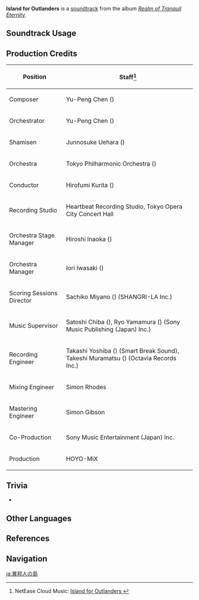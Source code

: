 {{Soundtrack Infobox
|image          = Realm of Tranquil Eternity.png
|album          = Realm of Tranquil Eternity
|disc           = 1
|number         = 21
|featured       =
|featured2      =
|featured3      =
|featured_disc  =
|featured_disc2 =
|featured_disc3 =
|youtube_id     = uPQtxZUg1Is
|spotify_id     = 6GFicUZsx90ZwTNMXVIL83
|previous       = The Sealed Harbor
|next           = Dream of Homeland
}}
'''Island for Outlanders''' is a [[soundtrack]] from the album ''[[Realm of Tranquil Eternity]]''.

==Soundtrack Usage==
{{Soundtrack Usage
|quest    = 
|location = Ritou//day
|domain   = 
}}

==Production Credits==
{| class="wikitable"
! Position
! Staff<ref>NetEase Cloud Music: [https://music.163.com/#/song?id=1879108676 Island for Outlanders {{zh|外人之岛}}]</ref>
|-
! Composer
| Yu-Peng Chen ({{zh|陈致逸}})
|-
! Orchestrator
| Yu-Peng Chen ({{zh|陈致逸}})
|-
! Shamisen
| Junnosuke Uehara ({{ja|上原 潤之助}})
|-
! Orchestra
| Tokyo Philharmonic Orchestra ({{ja|東京フィルハーモニー交響楽団}})
|-
! Conductor
| Hirofumi Kurita ({{ja|栗田 博文}})
|-
! Recording Studio
| Heartbeat Recording Studio, Tokyo Opera City Concert Hall
|-
! Orchestra Stage Manager
| Hiroshi Inaoka ({{ja|稲岡 宏司}})
|-
! Orchestra Manager
| Iori Iwasaki ({{ja|岩崎 井織}})
|-
! Scoring Sessions Director
| Sachiko Miyano ({{ja|宮野 幸子}}) (SHANGRI-LA Inc.)
|-
! Music Supervisor
| Satoshi Chiba ({{ja|千葉 智史}}), Ryo Yamamura ({{ja|山村 涼}}) (Sony Music Publishing (Japan) Inc.)
|-
! Recording Engineer
| Takashi Yoshiba ({{ja|吉羽 貴史}}) (Smart Break Sound), Takeshi Muramatsu ({{ja|村松 健}}) (Octavia Records Inc.)
|-
! Mixing Engineer
| Simon Rhodes
|-
! Mastering Engineer
| Simon Gibson
|-
! Co-Production
| Sony Music Entertainment (Japan) Inc.
|-
! Production
| HOYO-MiX
|}

==Trivia==
* {{Transclude|Separated Dream|ShogunTheme|section=1}}

==Other Languages==
{{Other Languages
|en      = Island for Outlanders
|zhs     = 外人之岛
|zhs_rm  = Wàirén zhī Dǎo
|zht     = 外人之島
|zht_rm  = Wàirén zhī Dǎo
|zh_tl   = 
|ja      = 異邦人の島
|ja_rm   = Ihoujin no Shima
|ja_tl   = Island for Foreigners
}}

==References==
{{Reflist}}

==Navigation==
{{Soundtrack Navbox|Realm of Tranquil Eternity}}

[[ja:異邦人の島]]